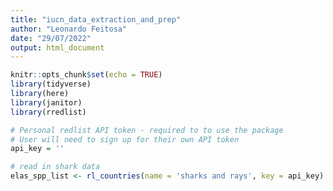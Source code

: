 ```yaml
---
title: "iucn_data_extraction_and_prep"
author: "Leonardo Feitosa"
date: "29/07/2022"
output: html_document
---
```


```r
knitr::opts_chunk$set(echo = TRUE)
library(tidyverse)
library(here)
library(janitor)
library(rredlist)
```

```r
# Personal redlist API token - required to to use the package
# User will need to sign up for their own API token 
api_key = ''

# read in shark data
elas_spp_list <- rl_countries(name = 'sharks and rays', key = api_key)
```

